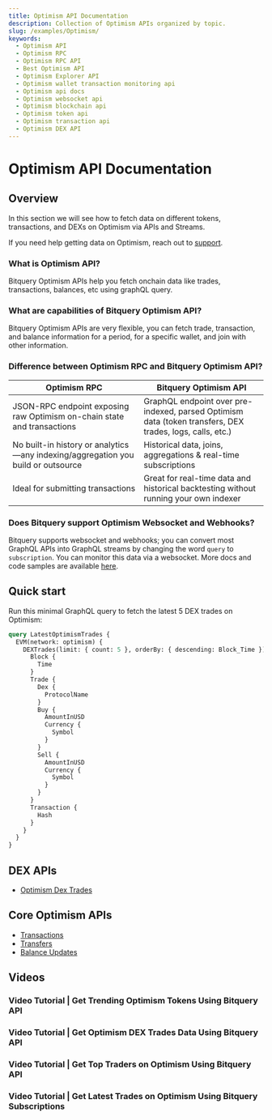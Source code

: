 ```yaml
---
title: Optimism API Documentation
description: Collection of Optimism APIs organized by topic.
slug: /examples/Optimism/
keywords:
  - Optimism API
  - Optimism RPC
  - Optimism RPC API
  - Best Optimism API
  - Optimism Explorer API
  - Optimism wallet transaction monitoring api
  - Optimism api docs
  - Optimism websocket api
  - Optimism blockchain api
  - Optimism token api
  - Optimism transaction api
  - Optimism DEX API
---
```


# Optimism API Documentation

## Overview

In this section we will see how to fetch data on different tokens, transactions, and DEXs on Optimism via APIs and Streams.

If you need help getting data on Optimism, reach out to [support](https://t.me/Bloxy_info).

### What is Optimism API?

Bitquery Optimism APIs help you fetch onchain data like trades, transactions, balances, etc using graphQL query.

### What are capabilities of Bitquery Optimism API?

Bitquery Optimism APIs are very flexible, you can fetch trade, transaction, and balance information for a period, for a specific wallet, and join with other information.

### Difference between Optimism RPC and Bitquery Optimism API?

| Optimism RPC                                                                     | Bitquery Optimism API                                                                                    |
| -------------------------------------------------------------------------------- | -------------------------------------------------------------------------------------------------------- |
| JSON-RPC endpoint exposing raw Optimism on-chain state and transactions          | GraphQL endpoint over pre-indexed, parsed Optimism data (token transfers, DEX trades, logs, calls, etc.) |
| No built-in history or analytics—any indexing/aggregation you build or outsource | Historical data, joins, aggregations & real-time subscriptions                                           |
| Ideal for submitting transactions                                                | Great for real-time data and historical backtesting without running your own indexer                     |

### Does Bitquery support Optimism Websocket and Webhooks?

Bitquery supports websocket and webhooks; you can convert most GraphQL APIs into GraphQL streams by changing the word `query` to `subscription`. You can monitor this data via a websocket. More docs and code samples are available [here](https://docs.bitquery.io/docs/subscriptions/websockets/).

## Quick start

Run this minimal GraphQL query to fetch the latest 5 DEX trades on Optimism:

```graphql
query LatestOptimismTrades {
  EVM(network: optimism) {
    DEXTrades(limit: { count: 5 }, orderBy: { descending: Block_Time }) {
      Block {
        Time
      }
      Trade {
        Dex {
          ProtocolName
        }
        Buy {
          AmountInUSD
          Currency {
            Symbol
          }
        }
        Sell {
          AmountInUSD
          Currency {
            Symbol
          }
        }
      }
      Transaction {
        Hash
      }
    }
  }
}
```

## DEX APIs

- [Optimism Dex Trades](https://docs.bitquery.io/docs/examples/Optimism/optimism-dextrades/)

## Core Optimism APIs

- [Transactions](https://docs.bitquery.io/docs/examples/Optimism/Optimism-transactions-api/)
- [Transfers](https://docs.bitquery.io/docs/examples/Optimism/optimism-transfers/)
- [Balance Updates](https://docs.bitquery.io/docs/examples/Optimism/optimism-balance-updates/)

## Videos


### Video Tutorial | Get Trending Optimism Tokens Using Bitquery API

<VideoPlayer url="https://www.youtube.com/watch?v=k-5iV7Rn1EA" />

### Video Tutorial | Get Optimism DEX Trades Data Using Bitquery API

<VideoPlayer url="https://www.youtube.com/watch?v=GoaNZEcllIs" />

### Video Tutorial | Get Top Traders on Optimism Using Bitquery API

<VideoPlayer url="https://www.youtube.com/watch?v=G0o_FAHF3uU" />

### Video Tutorial | Get Latest Trades on Optimism Using Bitquery Subscriptions

<VideoPlayer url="https://www.youtube.com/watch?v=xwKKt9DJstw" />
